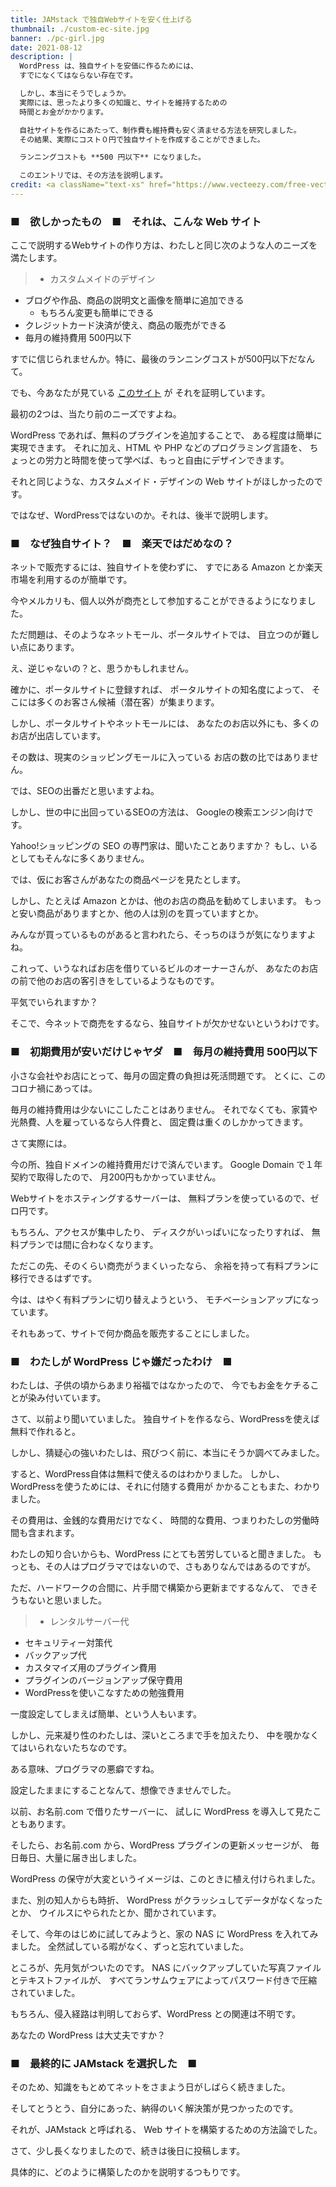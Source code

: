 ```yaml
---
title: JAMstack で独自Webサイトを安く仕上げる
thumbnail: ./custom-ec-site.jpg
banner: ./pc-girl.jpg
date: 2021-08-12
description: |
  WordPress は、独自サイトを安価に作るためには、
  すでになくてはならない存在です。

  しかし、本当にそうでしょうか。
  実際には、思ったより多くの知識と、サイトを維持するための
  時間とお金がかかります。

  自社サイトを作るにあたって、制作費も維持費も安く済ませる方法を研究しました。
  その結果、実際にコスト０円で独自サイトを作成することができました。

  ランニングコストも **500 円以下** になりました。

  このエントリでは、その方法を説明します。
credit: <a className="text-xs" href="https://www.vecteezy.com/free-vector/web">Web Vectors by Vecteezy</a>
---
```


### ■　欲しかったもの　■　それは、こんな Web サイト

ここで説明するWebサイトの作り方は、わたしと同じ次のような人のニーズを満たします。

> - カスタムメイドのデザイン
- ブログや作品、商品の説明文と画像を簡単に追加できる
    - もちろん変更も簡単にできる
- クレジットカード決済が使え、商品の販売ができる
- 毎月の維持費用 500円以下

すでに信じられませんか。特に、最後のランニングコストが500円以下だなんて。

でも、今あなたが見ている [このサイト](https://www.alizza-ideal.com/) が
それを証明しています。

最初の2つは、当たり前のニーズですよね。

WordPress であれば、無料のプラグインを追加することで、
ある程度は簡単に実現できます。
それに加え、HTML や PHP などのプログラミング言語を、
ちょっとの労力と時間を使って学べば、もっと自由にデザインできます。

それと同じような、カスタムメイド・デザインの Web サイトがほしかったのです。

ではなぜ、WordPressではないのか。それは、後半で説明します。

### ■　なぜ独自サイト？　■　楽天ではだめなの？

ネットで販売するには、独自サイトを使わずに、
すでにある Amazon とか楽天市場を利用するのが簡単です。

今やメルカリも、個人以外が商売として参加することができるようになりました。

ただ問題は、そのようなネットモール、ポータルサイトでは、
目立つのが難しい点にあります。

え、逆じゃないの？と、思うかもしれません。

確かに、ポータルサイトに登録すれば、
ポータルサイトの知名度によって、
そこには多くのお客さん候補（潜在客）が集まります。

しかし、ポータルサイトやネットモールには、
あなたのお店以外にも、多くのお店が出店しています。

その数は、現実のショッピングモールに入っている
お店の数の比ではありません。

では、SEOの出番だと思いますよね。

しかし、世の中に出回っているSEOの方法は、
Googleの検索エンジン向けです。

Yahoo!ショッピングの SEO の専門家は、聞いたことありますか？
もし、いるとしてもそんなに多くありません。

では、仮にお客さんがあなたの商品ページを見たとします。

しかし、たとえば Amazon とかは、他のお店の商品を勧めてしまいます。
もっと安い商品がありますとか、他の人は別のを買っていますとか。

みんなが買っているものがあると言われたら、そっちのほうが気になりますよね。

これって、いうなればお店を借りているビルのオーナーさんが、
あなたのお店の前で他のお店の客引きをしているようなものです。

平気でいられますか？

そこで、今ネットで商売をするなら、独自サイトが欠かせないというわけです。


### ■　初期費用が安いだけじゃヤダ　■　毎月の維持費用 500円以下
小さな会社やお店にとって、毎月の固定費の負担は死活問題です。
とくに、このコロナ禍にあっては。

毎月の維持費用は少ないにこしたことはありません。
それでなくても、家賃や光熱費、人を雇っているなら人件費と、
固定費は重くのしかかってきます。

さて実際には。

今の所、独自ドメインの維持費用だけで済んでいます。
Google Domain で１年契約で取得したので、
月200円もかかっていません。

Webサイトをホスティングするサーバーは、
無料プランを使っているので、ゼロ円です。

もちろん、アクセスが集中したり、
ディスクがいっぱいになったりすれば、
無料プランでは間に合わなくなります。

ただこの先、そのくらい商売がうまくいったなら、
余裕を持って有料プランに移行できるはずです。

今は、はやく有料プランに切り替えようという、
モチベーションアップになっています。

それもあって、サイトで何か商品を販売することにしました。

### ■　わたしが WordPress じゃ嫌だったわけ　■

わたしは、子供の頃からあまり裕福ではなかったので、
今でもお金をケチることが染み付いています。

さて、以前より聞いていました。
独自サイトを作るなら、WordPressを使えば無料で作れると。

しかし、猜疑心の強いわたしは、飛びつく前に、本当にそうか調べてみました。

すると、WordPress自体は無料で使えるのはわかりました。
しかし、WordPressを使うためには、それに付随する費用が
かかることもまた、わかりました。

その費用は、金銭的な費用だけでなく、
時間的な費用、つまりわたしの労働時間も含まれます。

わたしの知り合いからも、WordPress にとても苦労していると聞きました。
もっとも、その人はプログラマではないので、さもありなんではあるのですが。

ただ、ハードワークの合間に、片手間で構築から更新までするなんて、
できそうもないと思いました。

> - レンタルサーバー代
- セキュリティー対策代
- バックアップ代
- カスタマイズ用のプラグイン費用
- プラグインのバージョンアップ保守費用
- WordPressを使いこなすための勉強費用

一度設定してしまえば簡単、という人もいます。

しかし、元来凝り性のわたしは、深いところまで手を加えたり、
中を覗かなくてはいられないたちなのです。

ある意味、プログラマの悪癖ですね。

設定したままにすることなんて、想像できませんでした。

以前、お名前.com で借りたサーバーに、
試しに WordPress を導入して見たこともあります。

そしたら、お名前.com から、WordPress プラグインの更新メッセージが、
毎日毎日、大量に届き出しました。

WordPress の保守が大変というイメージは、このときに植え付けられました。

また、別の知人からも時折、 WordPress がクラッシュしてデータがなくなったとか、
ウイルスにやられたとか、聞かされています。

そして、今年のはじめに試してみようと、家の NAS に WordPress を入れてみました。
全然試している暇がなく、ずっと忘れていました。

ところが、先月気がついたのです。
NAS にバックアップしていた写真ファイルとテキストファイルが、
すべてランサムウェアによってパスワード付きで圧縮されていました。

もちろん、侵入経路は判明しておらず、WordPress との関連は不明です。

あなたの WordPress は大丈夫ですか？

### ■　最終的に JAMstack を選択した　■

そのため、知識をもとめてネットをさまよう日がしばらく続きました。

そしてとうとう、自分にあった、納得のいく解決策が見つかったのです。

それが、JAMstack と呼ばれる、 Web サイトを構築するための方法論でした。

さて、少し長くなりましたので、続きは後日に投稿します。

具体的に、どのように構築したのかを説明するつもりです。


